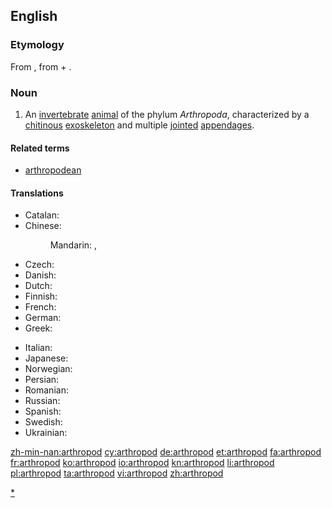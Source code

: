 ==English==
{{wikipedia}}

===Etymology===
From {{etyl|la}} {{term|arthropoda|lang=la}}, from {{etyl|grc}} {{term|ἄρθρον||joint|tr=arthron|sc=polytonic|lang=grc}}
+ {{term|πούς||foot|tr=pous|sc=polytonic|lang=grc}}.

===Noun===
{{en-noun|pl2=arthropodae}}

# An [[invertebrate]] [[animal]] of the phylum ''Arthropoda'', characterized by a [[chitin]]ous [[exoskeleton]] and multiple [[joint]]ed [[appendage]]s.

====Related terms====
* [[arthropodean]]

====Translations====
{{trans-top|animal of Arthropoda}}
* Catalan: {{t-|ca|artròpode|m}}
* Chinese:
*: Mandarin: {{t|cmn|節肢動物|sc=Hani}}, {{t|cmn|节肢动物|tr=jiézhī dòngwù|sc=Hani}}
* Czech: {{t-|cs|členovec|m}}
* Danish: {{t-|da|leddyr}}
* Dutch: {{t+|nl|geleedpotige}}
* Finnish: {{t-|fi|niveljalkainen}}
* French: {{t+|fr|arthropode|m}}
* German: {{t-|de|Gliederfüßler|m}}
* Greek: {{t+|el|αρθρόποδο|n|tr=arthrópodo}}
{{trans-mid}}
* Italian: {{t-|it|artropodo|m}}
* Japanese: {{t-|ja|節足動物|tr=せっそくどうぶつ, sessoku dōbutsu}}
* Norwegian: {{t-|no|leddyr}}
* Persian: {{t+|fa|بندپایان|tr=bandpâyân}}
* Romanian: {{t+|ro|artropod|n}}
* Russian: {{t+|ru|членистоногое|n|tr=členistonógoje}}
* Spanish: {{t+|es|artrópodo|m}}
* Swedish: {{t+|sv|leddjur|n}}
* Ukrainian: {{t-|uk|членистоноге|n|tr=členystonóhe|sc=Cyrl}}
{{trans-bottom}}

[[Category:en:Arthropods|*]]

[[zh-min-nan:arthropod]]
[[cy:arthropod]]
[[de:arthropod]]
[[et:arthropod]]
[[fa:arthropod]]
[[fr:arthropod]]
[[ko:arthropod]]
[[io:arthropod]]
[[kn:arthropod]]
[[li:arthropod]]
[[pl:arthropod]]
[[ta:arthropod]]
[[vi:arthropod]]
[[zh:arthropod]]